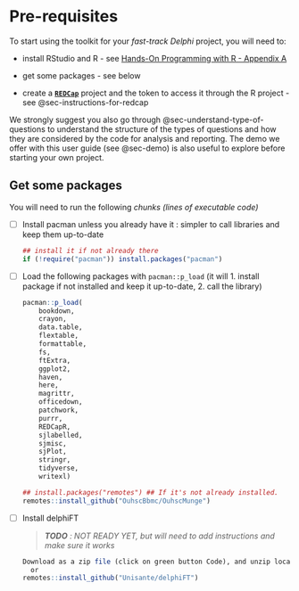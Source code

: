 # Pre-requisites {#sec-pre-requisites}

To start using the toolkit for your *fast-track Delphi* project, you will need to:

-   install RStudio and R - see [Hands-On Programming with R - Appendix A](https://jjallaire.github.io/hopr/a1-starting.html)

-   get some packages - see below

-   create a [**`REDCap`**](https://projectredcap.org/) project and the token to access it through the R project - see @sec-instructions-for-redcap

::: callout-tip
We strongly suggest you also go through @sec-understand-type-of-questions to understand the structure of the types of questions and how they are considered by the code for analysis and reporting. The demo we offer with this user guide (see @sec-demo) is also useful to explore before starting your own project.
:::

## Get some packages {#sec-get-some-packages}

You will need to run the following *chunks (lines of executable code)*

-   [ ] Install pacman unless you already have it : simpler to call libraries and keep them up-to-date

    ``` r
    ## install it if not already there
    if (!require("pacman")) install.packages("pacman") 
    ```

-   [ ] Load the following packages with `pacman::p_load` (it will 1. install package if not installed and keep it up-to-date, 2. call the library)

    ``` r
    pacman::p_load(
        bookdown,
        crayon,
        data.table,
        flextable,
        formattable,
        fs,
        ftExtra,
        ggplot2,
        haven,
        here,
        magrittr,
        officedown,
        patchwork,
        purrr,
        REDCapR,
        sjlabelled,
        sjmisc,
        sjPlot,
        stringr,
        tidyverse,
        writexl)

    ## install.packages("remotes") ## If it's not already installed.
    remotes::install_github("OuhscBbmc/OuhscMunge")
    ```

-   [ ] Install delphiFT

    > ***TODO** : NOT READY YET, but will need to add instructions and make sure it works*

    ``` r
    Download as a zip file (click on green button Code), and unzip locally
      or
    remotes::install_github("Unisante/delphiFT") 
    ```
